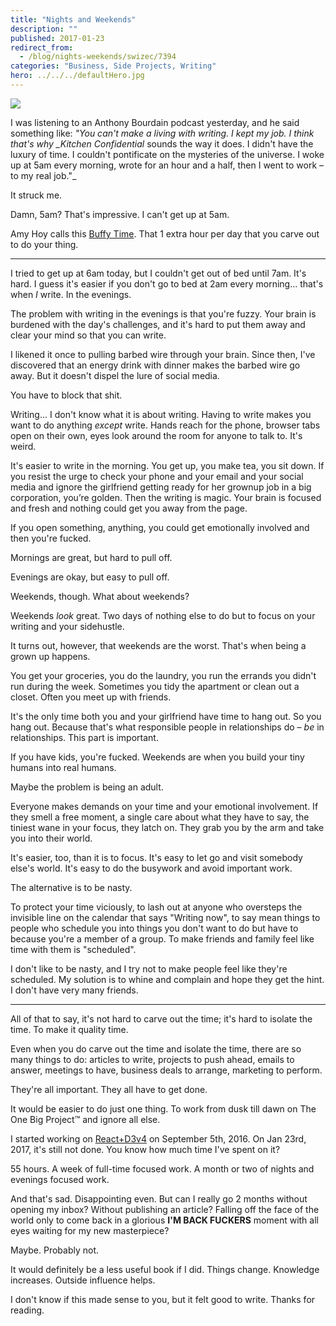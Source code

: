 ```yaml
---
title: "Nights and Weekends"
description: ""
published: 2017-01-23
redirect_from:
  - /blog/nights-weekends/swizec/7394
categories: "Business, Side Projects, Writing"
hero: ../../../defaultHero.jpg
---
```


![](https://swizec.com/wp-content/uploads/2017/01/Image-uploaded-from-iOS-1.jpg)

I was listening to an Anthony Bourdain podcast yesterday, and he said something like: _"You can't make a living with writing. I kept my job. I think that's why \_Kitchen Confidential_ sounds the way it does. I didn't have the luxury of time. I couldn't pontificate on the mysteries of the universe. I woke up at 5am every morning, wrote for an hour and a half, then I went to work – to my real job."\_

It struck me.

Damn, 5am? That's impressive. I can't get up at 5am.

Amy Hoy calls this [Buffy Time](https://unicornfree.com/bootstrapping-series-8-special-bonus-guide-inside-make-a-million-bucks-or-watch-buffy). That 1 extra hour per day that you carve out to do your thing.

---

I tried to get up at 6am today, but I couldn't get out of bed until 7am. It's hard. I guess it's easier if you don't go to bed at 2am every morning… that's when _I_ write. In the evenings.

The problem with writing in the evenings is that you're fuzzy. Your brain is burdened with the day's challenges, and it's hard to put them away and clear your mind so that you can write.

I likened it once to pulling barbed wire through your brain. Since then, I've discovered that an energy drink with dinner makes the barbed wire go away. But it doesn't dispel the lure of social media.

You have to block that shit.

Writing… I don't know what it is about writing. Having to write makes you want to do anything _except_ write. Hands reach for the phone, browser tabs open on their own, eyes look around the room for anyone to talk to. It's weird.

It's easier to write in the morning. You get up, you make tea, you sit down. If you resist the urge to check your phone and your email and your social media and ignore the girlfriend getting ready for her grownup job in a big corporation, you’re golden. Then the writing is magic. Your brain is focused and fresh and nothing could get you away from the page.

If you open something, anything, you could get emotionally involved and then you're fucked.

Mornings are great, but hard to pull off.

Evenings are okay, but easy to pull off.

Weekends, though. What about weekends?

Weekends _look_ great. Two days of nothing else to do but to focus on your writing and your sidehustle.

It turns out, however, that weekends are the worst. That's when being a grown up happens.

You get your groceries, you do the laundry, you run the errands you didn't run during the week. Sometimes you tidy the apartment or clean out a closet. Often you meet up with friends.

It's the only time both you and your girlfriend have time to hang out. So you hang out. Because that's what responsible people in relationships do – _be_ in relationships. This part is important.

If you have kids, you're fucked. Weekends are when you build your tiny humans into real humans.

Maybe the problem is being an adult.

Everyone makes demands on your time and your emotional involvement. If they smell a free moment, a single care about what they have to say, the tiniest wane in your focus, they latch on. They grab you by the arm and take you into their world.

It's easier, too, than it is to focus. It's easy to let go and visit somebody else's world. It's easy to do the busywork and avoid important work.

The alternative is to be nasty.

To protect your time viciously, to lash out at anyone who oversteps the invisible line on the calendar that says "Writing now", to say mean things to people who schedule you into things you don't want to do but have to because you're a member of a group. To make friends and family feel like time with them is "scheduled".

I don't like to be nasty, and I try not to make people feel like they're scheduled. My solution is to whine and complain and hope they get the hint. I don't have very many friends.

---

All of that to say, it's not hard to carve out the time; it's hard to isolate the time. To make it quality time.

Even when you do carve out the time and isolate the time, there are so many things to do: articles to write, projects to push ahead, emails to answer, meetings to have, business deals to arrange, marketing to perform.

They're all important. They all have to get done.

It would be easier to do just one thing. To work from dusk till dawn on The One Big Project™ and ignore all else.

I started working on [React+D3v4](https://gumroad.com/l/mTWg) on September 5th, 2016. On Jan 23rd, 2017, it's still not done. You know how much time I've spent on it?

55 hours. A week of full-time focused work. A month or two of nights and evenings focused work.

And that's sad. Disappointing even. But can I really go 2 months without opening my inbox? Without publishing an article? Falling off the face of the world only to come back in a glorious **I'M BACK FUCKERS** moment with all eyes waiting for my new masterpiece?

Maybe. Probably not.

It would definitely be a less useful book if I did. Things change. Knowledge increases. Outside influence helps.

I don't know if this made sense to you, but it felt good to write. Thanks for reading.
